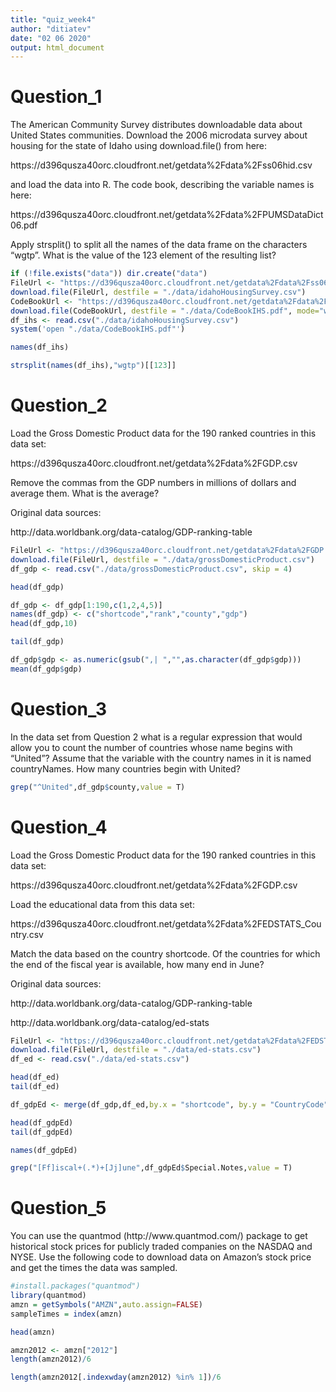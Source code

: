 ```yaml
---
title: "quiz_week4"
author: "ditiatev"
date: "02 06 2020"
output: html_document
---
```


# Question_1
The American Community Survey distributes downloadable data about United States communities. Download the 2006 microdata survey about housing for the state of Idaho using download.file() from here:

https://d396qusza40orc.cloudfront.net/getdata%2Fdata%2Fss06hid.csv

and load the data into R. The code book, describing the variable names is here:

https://d396qusza40orc.cloudfront.net/getdata%2Fdata%2FPUMSDataDict06.pdf

Apply strsplit() to split all the names of the data frame on the characters "wgtp". What is the value of the 123 element of the resulting list?

```r
if (!file.exists("data")) dir.create("data")
FileUrl <- "https://d396qusza40orc.cloudfront.net/getdata%2Fdata%2Fss06hid.csv"
download.file(FileUrl, destfile = "./data/idahoHousingSurvey.csv")
CodeBookUrl <- "https://d396qusza40orc.cloudfront.net/getdata%2Fdata%2FPUMSDataDict06.pdf"
download.file(CodeBookUrl, destfile = "./data/CodeBookIHS.pdf", mode="wb")
df_ihs <- read.csv("./data/idahoHousingSurvey.csv")
system('open "./data/CodeBookIHS.pdf"')
```

```r
names(df_ihs)
```


```r
strsplit(names(df_ihs),"wgtp")[[123]]
```


# Question_2
Load the Gross Domestic Product data for the 190 ranked countries in this data set:

https://d396qusza40orc.cloudfront.net/getdata%2Fdata%2FGDP.csv

Remove the commas from the GDP numbers in millions of dollars and average them. What is the average?

Original data sources:

http://data.worldbank.org/data-catalog/GDP-ranking-table

```r
FileUrl <- "https://d396qusza40orc.cloudfront.net/getdata%2Fdata%2FGDP.csv"
download.file(FileUrl, destfile = "./data/grossDomesticProduct.csv")
df_gdp <- read.csv("./data/grossDomesticProduct.csv", skip = 4)
```

```r
head(df_gdp)
```

```r
df_gdp <- df_gdp[1:190,c(1,2,4,5)]
names(df_gdp) <- c("shortcode","rank","county","gdp")
head(df_gdp,10)
```

```r
tail(df_gdp)
```

```r
df_gdp$gdp <- as.numeric(gsub(",| ","",as.character(df_gdp$gdp)))
mean(df_gdp$gdp)
```

# Question_3
In the data set from Question 2 what is a regular expression that would allow you to count the number of countries whose name begins with "United"? Assume that the variable with the country names in it is named countryNames. How many countries begin with United?

```r
grep("^United",df_gdp$county,value = T)
```

# Question_4
Load the Gross Domestic Product data for the 190 ranked countries in this data set:

https://d396qusza40orc.cloudfront.net/getdata%2Fdata%2FGDP.csv

Load the educational data from this data set:

https://d396qusza40orc.cloudfront.net/getdata%2Fdata%2FEDSTATS_Country.csv

Match the data based on the country shortcode. Of the countries for which the end of the fiscal year is available, how many end in June?

Original data sources:

http://data.worldbank.org/data-catalog/GDP-ranking-table

http://data.worldbank.org/data-catalog/ed-stats

```r
FileUrl <- "https://d396qusza40orc.cloudfront.net/getdata%2Fdata%2FEDSTATS_Country.csv"
download.file(FileUrl, destfile = "./data/ed-stats.csv")
df_ed <- read.csv("./data/ed-stats.csv")
```

```r
head(df_ed)
tail(df_ed)
```

```r
df_gdpEd <- merge(df_gdp,df_ed,by.x = "shortcode", by.y = "CountryCode")
```

```r
head(df_gdpEd)
tail(df_gdpEd)
```

```r
names(df_gdpEd)
```

```r
grep("[Ff]iscal+(.*)+[Jj]une",df_gdpEd$Special.Notes,value = T)
```

# Question_5
You can use the quantmod (http://www.quantmod.com/) package to get historical stock prices for publicly traded companies on the NASDAQ and NYSE. Use the following code to download data on Amazon's stock price and get the times the data was sampled.

```r
#install.packages("quantmod")
library(quantmod)
amzn = getSymbols("AMZN",auto.assign=FALSE)
sampleTimes = index(amzn)
```

```r
head(amzn)
```

```r
amzn2012 <- amzn["2012"]
length(amzn2012)/6
```

```r
length(amzn2012[.indexwday(amzn2012) %in% 1])/6
```






















